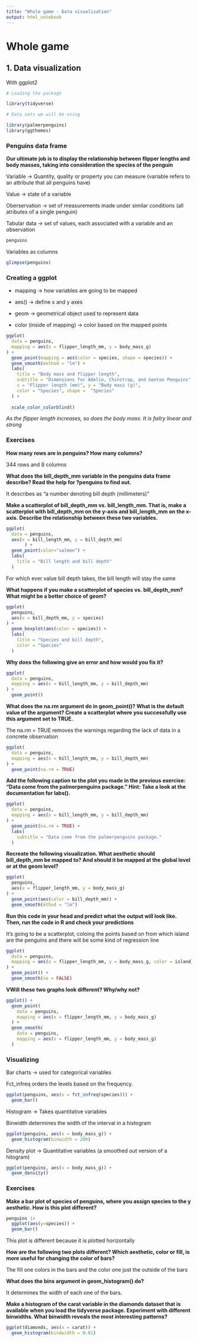 ```yaml
---
title: "Whole game - Data visualization"
output: html_notebook
---
```


# Whole game

## 1. Data visualization

With ggplot2

```r
# Loading the package

library(tidyverse)

# Data sets we will be using

library(palmerpenguins)
library(ggthemes)
```

### Penguins data frame

**Our ultimate job is to display the relationship between flipper lengths and body masses, taking into consideration the species of the penguin**

Variable -> Quantity, quality or property you can measure (variable refers to an attribute that all penguins have) 

 Value -> state of a variable

Oberservation ->  set of measurements made under similar conditions (all atributes of a single penguin) 

Tabular data -> set of values, each associated with a variable and an observation


```r
penguins
```

Variables as columns

```r
glimpse(penguins)
```
### Creating a ggplot

- mapping -> how variables are going to be mapped

- aes() -> define x and y axes

- geom -> geometrical object used to represent data

- color (inside of mapping) -> color based on the mapped points

```r
ggplot(
  data = penguins,
  mapping = aes(x = flipper_length_mm, y = body_mass_g)
) + 
  geom_point(mapping = aes(color = species, shape = species)) +
  geom_smooth(method = "lm") +
  labs(
    title = "Body mass and flipper length",
    subtitle = "Dimensions for Adelie, Chinstrap, and Gentoo Penguins",
    x = "Flipper length (mm)", y = "Body mass (g)",
    color = "Species", shape =  "Species"
  ) +
  
  scale_color_colorblind()

```

*As the flipper length increases, so does the body mass. It is failry linear and strong*

### Exercises

**How many rows are in penguins? How many columns?**

344 rows and 8 columns

**What does the bill_depth_mm variable in the penguins data frame describe? Read the help for ?penguins to find out.**

It describes as "a number denoting bill depth (millimeters)"

**Make a scatterplot of bill_depth_mm vs. bill_length_mm. That is, make a scatterplot with bill_depth_mm on the y-axis and bill_length_mm on the x-axis. Describe the relationship between these two variables.**

```r
ggplot(
  data = penguins,
  aes(x = bill_length_mm, y = bill_depth_mm)
       ) + 
  geom_point(color="salmon") +
  labs(
    title = "Bill length and bill depth"
  )
```

For which ever value bill depth takes, the bill length will stay the same

**What happens if you make a scatterplot of species vs. bill_depth_mm? What might be a better choice of geom?**

```r
ggplot(
  penguins,
  aes(x = bill_depth_mm, y = species)
) +
  geom_boxplot(aes(color = species)) +
  labs(
    title = "Species and bill depth",
    color = "Species"
  )
```


**Why does the following give an error and how would you fix it?**


```r
ggplot(
  data = penguins,
  mapping = aes(x = bill_length_mm, y = bill_depth_mm)
) + 
  geom_point()
```

**What does the na.rm argument do in geom_point()? What is the default value of the argument? Create a scatterplot where you successfully use this argument set to TRUE.**

The na.rm = TRUE removes the warnings regarding the lack of data in a concrete observation

```r
ggplot(
  data = penguins,
  mapping = aes(x = bill_length_mm, y = bill_depth_mm)
) + 
  geom_point(na.rm = TRUE)
```


**Add the following caption to the plot you made in the previous exercise: “Data come from the palmerpenguins package.” Hint: Take a look at the documentation for labs().**

```r
ggplot(
  data = penguins,
  mapping = aes(x = bill_length_mm, y = bill_depth_mm)
) + 
  geom_point(na.rm = TRUE) +
  labs(
    subtitle = "Data come from the palmerpenguins package."
  )
```


**Recreate the following visualization. What aesthetic should bill_depth_mm be mapped to? And should it be mapped at the global level or at the geom level?**

```r
ggplot(
  penguins,
  aes(x = flipper_length_mm, y = body_mass_g)
) +
  geom_point(aes(color = bill_depth_mm)) +
  geom_smooth(mthod = "lm")
```

**Run this code in your head and predict what the output will look like. Then, run the code in R and check your predictions**

It's going to be a scatterplot, coloing the points based on from which island are the penguins and there will be some kind of regression line

```r
ggplot(
  data = penguins,
  mapping = aes(x = flipper_length_mm, y = body_mass_g, color = island)
) +
  geom_point() +
  geom_smooth(se = FALSE)
```

**VWill these two graphs look different? Why/why not?**

```r
ggplot() +
  geom_point(
    data = penguins,
    mapping = aes(x = flipper_length_mm, y = body_mass_g)
  ) +
  geom_smooth(
    data = penguins,
    mapping = aes(x = flipper_length_mm, y = body_mass_g)
  )

```

### Visualizing

Bar charts -> used for categorical variables

Fct_infreq orders the levels based on the frequency.
```r
ggplot(penguins, aes(x = fct_infreq(species))) +
  geom_bar()
```

Histogram -> Takes quantitative variables

Binwidth determines the width of the interval in a histogram
```r
ggplot(penguins, aes(x = body_mass_g)) +
  geom_histogram(binwidth = 200)
```

Density plot -> Quantitative variables (a smoothed out version of a hitogram)

```r
ggplot(penguins, aes(x = body_mass_g)) +
  geom_density()
```

### Exercises

**Make a bar plot of species of penguins, where you assign species to the y aesthetic. How is this plot different?**

```r
penguins |>
  ggplot(aes(y=species)) +
  geom_bar()
```
This plot is different because it is plotted horizontally

**How are the following two plots different? Which aesthetic, color or fill, is more useful for changing the color of bars?**

The fill one colors in the bars and the color one just the outside of the bars

**What does the bins argument in geom_histogram() do?**

It determines the width of each one of the bars.

**Make a histogram of the carat variable in the diamonds dataset that is available when you load the tidyverse package. Experiment with different binwidths. What binwidth reveals the most interesting patterns?**

```r
ggplot(diamonds, aes(x = carat)) + 
  geom_histogram(bindwidth = 0.01)
```

